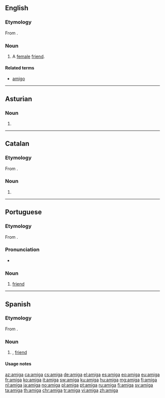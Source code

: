 ==English==

===Etymology===
From {{etyl|es|en}} {{term|amiga||female friend|lang=es}}.

===Noun===
{{en-noun}}

# {{cx|Latin American|lang=en}} A [[female]] [[friend]].

====Related terms====
* [[amigo]]

----

==Asturian==

===Noun===
{{ast-noun|f|amigues}}

# {{feminine of|amigu|lang=ast}}

----

==Catalan==

===Etymology===
From {{etyl|la|ca}} {{m|la|amīca}}.

===Noun===
{{ca-noun|f}}

# {{feminine of|amic|lang=ca}}

----

==Portuguese==

===Etymology===
From {{etyl|la|pt}} {{m|la|amīca}}.

===Pronunciation===
* {{a|PT}} {{IPA|/ɐˈmiɣɐ/|lang=pt}}

===Noun===
{{pt-noun|f|m=amigo}}

# [[friend]]

----

==Spanish==

===Etymology===
From {{etyl|la|es}} {{m|la|amīca}}.

===Noun===
{{es-noun|f|m=amigo}}

# {{feminine noun of|amigo|lang=es}}, [[friend]]

====Usage notes====
{{es-note-noun-mf|amigo}}

[[az:amiga]]
[[ca:amiga]]
[[cs:amiga]]
[[de:amiga]]
[[el:amiga]]
[[es:amiga]]
[[eo:amiga]]
[[eu:amiga]]
[[fr:amiga]]
[[ko:amiga]]
[[it:amiga]]
[[sw:amiga]]
[[ku:amiga]]
[[hu:amiga]]
[[mg:amiga]]
[[fj:amiga]]
[[nl:amiga]]
[[ja:amiga]]
[[no:amiga]]
[[pl:amiga]]
[[pt:amiga]]
[[ru:amiga]]
[[fi:amiga]]
[[sv:amiga]]
[[ta:amiga]]
[[th:amiga]]
[[chr:amiga]]
[[tr:amiga]]
[[vi:amiga]]
[[zh:amiga]]